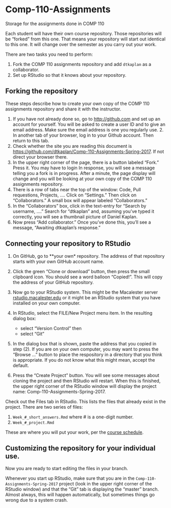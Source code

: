 # Comp-110-Assignments

Storage for the assignments done in COMP 110

Each student will have their own course repository.  Those repositories will be "forked" from this one. That means your repository will start out identical to this one. It will change over the semester as you carry out your work.

There are two tasks you need to perform:

1. Fork the COMP 110 assignments repository and add `dtkaplan` as a collaborator.
2. Set up RStudio so that it knows about your repository.

## Forking the repository

These steps describe how to create your own copy of the COMP 110 assignments repository and share it with the instructor.

1. If you have not already done so, go to <http://github.com> and set up an account for yourself. You will be asked to create a user ID and to give an email address. Make sure the email address is one you regularly use. 2. In another tab of your browser, log in to your Github account. Then return to this tab.
3. Check whether the site you are reading this document is <https://github.com/dtkaplan/Comp-110-Assignments-Spring-2017>. If not direct your browser there.
4. In the upper right corner of the page, there is a button labeled "Fork." Press it. You may have to login In response, you will see a message telling you a fork is in progress. After a minute, the page display will change and you will be looking at your own copy of the COMP 110 assignments repository.
5. There is a row of tabs near the top of the window: Code, Pull requestions, Projects, .... Click on "Settings." Then click on "Collaborators." A small box will appear labeled "Collaborators."
6. In the "Collaborators" box, click in the text-entry for "Search by username, ...." Search for "dtkaplan" and, assuming you've typed it correctly, you will see a thumbnail picture of Daniel Kaplan.
7. Now press "Add collaborator." Once you've done this, you'll see a message, "Awaiting dtkaplan's response."

## Connecting your repository to RStudio

1. On GitHub, go to **your own* repository. The address of that repository starts with your own GitHub account name.

2. Click the green "Clone or download" button, then press the small clipboard icon. You should see a word balloon "Copied!". This will copy the address of your GitHub repository.
3. Now go to your RStudio system. This might be the Macalester server [rstudio.macalester.edu](http://rstudio.macalester.edu) or it might be an RStudio system that you have installed on your own computer.
4. In RStudio, select the FILE/New Project menu item. In the resulting dialog box:
    - select "Version Control" then
    - select "Git"
5. In the dialog box that is shown, paste the address that you copied in step (2). If you are on your own computer, you may want to press the "Browse ..." button to place the respository in a directory that you think is appropriate. If you do not know what this might mean, accept the default.
6. Press the "Create Project" button. You will see some messages about cloning the project and then RStudio will restart. When this is finished, the upper right corner of the RStudio window will display the project name: Comp-110-Assignments-Spring-2017.

Check out the Files tab in RStudio. This lists the files that already exist in the project. There are two series of files:

1. `Week_#_short_answers.Rmd` where # is a one-digit number.
2. `Week_#_project.Rmd`

These are where you will put your work, per the [course schedule](dtkaplan.github.io/comp110).

## Customizing the repository for your individual use.


Now you are ready to start editing the files in your branch.

Whenever you start up RStudio, make sure that you are in the `Comp-110-Assignments-Spring-2017` project (look in the upper right corner of the RStudio window) and that the "Git" tab is displaying the "master" branch. Almost always, this will happen automatically, but sometimes things go wrong due to a system crash.

